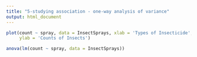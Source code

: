 ```yaml
---
title: "5-studying association - one-way analysis of variance"
output: html_document
---
```


```r
plot(count ~ spray, data = InsectSprays, xlab = 'Types of Insecticide',
     ylab = 'Counts of Insects')

anova(lm(count ~ spray, data = InsectSprays))
```
